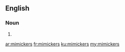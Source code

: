 ==English==

===Noun===
{{head|en|plural}}

# {{plural of|mimicker|lang=en|nocat=1}}

[[ar:mimickers]]
[[fr:mimickers]]
[[ku:mimickers]]
[[my:mimickers]]